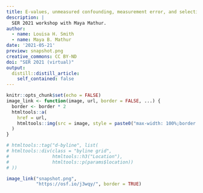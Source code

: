 ```yaml
---
title: E-values, unmeasured confounding, measurement error, and selection bias
description: |
  SER 2021 workshop with Maya Mathur.
author:
  - name: Louisa H. Smith
  - name: Maya B. Mathur
date: '2021-05-21'
preview: snapshot.png
creative_commons: CC BY-ND
doi: "SER 2021 (virtual)"
output:
  distill::distill_article:
    self_contained: false
---
```


```r
knitr::opts_chunk$set(echo = FALSE)
image_link <- function(image, url, border = FALSE, ...) {
  border <- border * 2
  htmltools::a(
    href = url,
    htmltools::img(src = image, style = paste0("max-width: 100%;border: ", border, "px solid;"), ...)
  )
}
```

```r
# htmltools::tag("d-byline", list(
# htmltools::div(class = "byline grid",
#                htmltools::h3("Location"),
#                htmltools::p(params$location))
# ))

image_link("snapshot.png",
           "https://osf.io/j3wqy/", border = TRUE)
```
